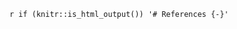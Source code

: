 \backmatter

`r if (knitr::is_html_output()) '# References {-}'`

<!-- This line tells Pandoc to put the references here -->
\setlength{\parindent}{0ex}
\cleardoublepage
\phantomsection
\addcontentsline{toc}{chapter}{REFERENCES}
\myonein{REFERENCES}
<div id="refs"></div>